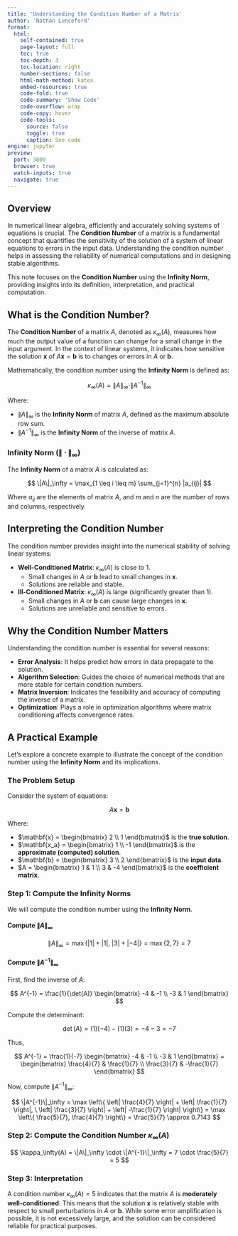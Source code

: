 ```yaml
---
title: 'Understanding the Condition Number of a Matrix'
author: 'Nathan Lunceford'
format:
  html:
    self-contained: true
    page-layout: full
    toc: true
    toc-depth: 3
    toc-location: right
    number-sections: false
    html-math-method: katex
    embed-resources: true
    code-fold: true
    code-summary: 'Show Code'
    code-overflow: wrap
    code-copy: hover
    code-tools:
      source: false
      toggle: true
      caption: See code
engine: jupyter
preview:
  port: 3000
  browser: true
  watch-inputs: true
  navigate: true
---
```


## Overview

In numerical linear algebra, efficiently and accurately solving systems of equations is crucial. The **Condition Number** of a matrix is a fundamental concept that quantifies the sensitivity of the solution of a system of linear equations to errors in the input data. Understanding the condition number helps in assessing the reliability of numerical computations and in designing stable algorithms.

This note focuses on the **Condition Number** using the **Infinity Norm**, providing insights into its definition, interpretation, and practical computation.

## What is the Condition Number?

The **Condition Number** of a matrix $A$, denoted as $\kappa_\infty(A)$, measures how much the output value of a function can change for a small change in the input argument. In the context of linear systems, it indicates how sensitive the solution $\mathbf{x}$ of $A\mathbf{x} = \mathbf{b}$ is to changes or errors in $A$ or $\mathbf{b}$.

Mathematically, the condition number using the **Infinity Norm** is defined as:

$$
\kappa_\infty(A) = \|A\|_\infty \cdot \|A^{-1}\|_\infty
$$

Where:

- $\|A\|_\infty$ is the **Infinity Norm** of matrix $A$, defined as the maximum absolute row sum.
- $\|A^{-1}\|_\infty$ is the **Infinity Norm** of the inverse of matrix $A$.

### Infinity Norm ($\|\cdot\|_\infty$)

The **Infinity Norm** of a matrix $A$ is calculated as:

$$
\|A\|_\infty = \max_{1 \leq i \leq m} \sum_{j=1}^{n} |a_{ij}|
$$

Where $a_{ij}$ are the elements of matrix $A$, and $m$ and $n$ are the number of rows and columns, respectively.

## Interpreting the Condition Number

The condition number provides insight into the numerical stability of solving linear systems:

- **Well-Conditioned Matrix**: $\kappa_\infty(A)$ is close to 1.
  - Small changes in $A$ or $\mathbf{b}$ lead to small changes in $\mathbf{x}$.
  - Solutions are reliable and stable.
- **Ill-Conditioned Matrix**: $\kappa_\infty(A)$ is large (significantly greater than 1).
  - Small changes in $A$ or $\mathbf{b}$ can cause large changes in $\mathbf{x}$.
  - Solutions are unreliable and sensitive to errors.

## Why the Condition Number Matters

Understanding the condition number is essential for several reasons:

- **Error Analysis**: It helps predict how errors in data propagate to the solution.
- **Algorithm Selection**: Guides the choice of numerical methods that are more stable for certain condition numbers.
- **Matrix Inversion**: Indicates the feasibility and accuracy of computing the inverse of a matrix.
- **Optimization**: Plays a role in optimization algorithms where matrix conditioning affects convergence rates.

## A Practical Example

Let's explore a concrete example to illustrate the concept of the condition number using the **Infinity Norm** and its implications.

### The Problem Setup

Consider the system of equations:

$$
A\mathbf{x} = \mathbf{b}
$$

Where:

- $\mathbf{x} = \begin{bmatrix} 2 \\ 1 \end{bmatrix}$ is the **true solution**.
- $\mathbf{x_a} = \begin{bmatrix} 1 \\ -1 \end{bmatrix}$ is the **approximate (computed) solution**.
- $\mathbf{b} = \begin{bmatrix} 3 \\ 2 \end{bmatrix}$ is the **input data**.
- $A = \begin{bmatrix} 1 & 1 \\ 3 & -4 \end{bmatrix}$ is the **coefficient matrix**.

### Step 1: Compute the Infinity Norms

We will compute the condition number using the **Infinity Norm**.

#### Compute $\|A\|_\infty$

$$
\|A\|_\infty = \max \left\{ |1| + |1|, \ |3| + |-4| \right\} = \max \{ 2, 7 \} = 7
$$

#### Compute $\|A^{-1}\|_\infty$

First, find the inverse of $A$:

$$
A^{-1} = \frac{1}{\det(A)} \begin{bmatrix} -4 & -1 \\ -3 & 1 \end{bmatrix}
$$

Compute the determinant:

$$
\det(A) = (1)(-4) - (1)(3) = -4 - 3 = -7
$$

Thus,

$$
A^{-1} = \frac{1}{-7} \begin{bmatrix} -4 & -1 \\ -3 & 1 \end{bmatrix} = \begin{bmatrix} \frac{4}{7} & \frac{1}{7} \\ \frac{3}{7} & -\frac{1}{7} \end{bmatrix}
$$

Now, compute $\|A^{-1}\|_\infty$:

$$
\|A^{-1}\|_\infty = \max \left\{ \left| \frac{4}{7} \right| + \left| \frac{1}{7} \right|, \ \left| \frac{3}{7} \right| + \left| -\frac{1}{7} \right| \right\} = \max \left\{ \frac{5}{7}, \frac{4}{7} \right\} = \frac{5}{7} \approx 0.7143
$$

### Step 2: Compute the Condition Number $\kappa_\infty(A)$

$$
\kappa_\infty(A) = \|A\|_\infty \cdot \|A^{-1}\|_\infty = 7 \cdot \frac{5}{7} = 5
$$

### Step 3: Interpretation

A condition number $\kappa_\infty(A) = 5$ indicates that the matrix $A$ is **moderately well-conditioned**. This means that the solution $\mathbf{x}$ is relatively stable with respect to small perturbations in $A$ or $\mathbf{b}$. While some error amplification is possible, it is not excessively large, and the solution can be considered reliable for practical purposes.
